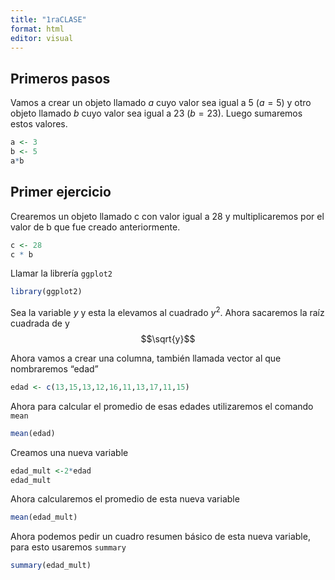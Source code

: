 ```yaml
---
title: "1raCLASE"
format: html
editor: visual
---
```


## Primeros pasos

Vamos a crear un objeto llamado $a$ cuyo valor sea igual a 5 ($a=5$) y otro objeto llamado $b$ cuyo valor sea igual a 23 ($b=23$). Luego sumaremos estos valores.

```r
a <- 3
b <- 5
a*b

```

## Primer ejercicio

Crearemos un objeto llamado c con valor igual a 28 y multiplicaremos por el valor de b que fue creado anteriormente.

```r
c <- 28
c * b
```

Llamar la librería `ggplot2`

```r
library(ggplot2)
```

Sea la variable $y$ y esta la elevamos al cuadrado $y^2$. Ahora sacaremos la raíz cuadrada de y $$\sqrt{y}$$

Ahora vamos a crear una columna, también llamada vector al que nombraremos "edad"

```r
edad <- c(13,15,13,12,16,11,13,17,11,15)
```

Ahora para calcular el promedio de esas edades utilizaremos el comando `mean`

```r
mean(edad)
```

Creamos una nueva variable

```r
edad_mult <-2*edad
edad_mult
```

Ahora calcularemos el promedio de esta nueva variable

```r
mean(edad_mult)
```

Ahora podemos pedir un cuadro resumen básico de esta nueva variable, para esto usaremos `summary`

```r
summary(edad_mult)
```
